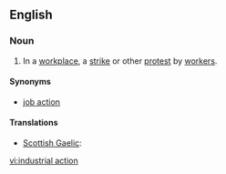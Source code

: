 ==English==
{{wikipedia}}

===Noun===
{{en-noun|sg=[[industrial]] [[action]]}}

# {{chiefly|British}} In a [[workplace]], a [[strike]] or other [[protest]] by [[worker]]s.

====Synonyms====
* [[job action]]

====Translations====
{{trans-top|strike}}
* [[Scottish Gaelic]]: {{t|gd|stailc|f|xs=Scottish Gaelic}}
{{trans-mid}}
{{trans-bottom}}

[[vi:industrial action]]